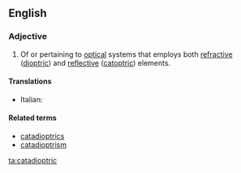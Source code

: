 ==English==

===Adjective===
{{en-adj|-}}

# {{optics}} Of or pertaining to [[optical]] systems that employs both [[refraction|refractive]] ([[dioptric]]) and [[reflection|reflective]] ([[catoptric]]) elements.

====Translations====
{{trans-top|of or pertaining to optical systems}}
* Italian: {{t-|it|catadiottrico}}
{{trans-mid}}
{{trans-bottom}}

====Related terms====
* [[catadioptrics]]
* [[catadioptrism]]

[[ta:catadioptric]]